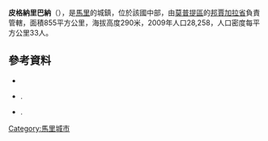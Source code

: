 '''皮格納里巴納'''（{{lang-fr|Pignari Bana}}），是[[馬里|馬里]]的城鎮，位於該國中部，由[[莫普提區|莫普提區]]的[[邦賈加拉省|邦賈加拉省]]負責管轄，面積855平方公里，海拔高度290米，2009年人口28,258，人口密度每平方公里33人。

==參考資料==
*{{citation | url=http://instat.gov.ml/documentation/mopti.pdf | publisher=République de Mali: Institut National de la Statistique | title=Resultats Provisoires RGPH 2009 (Région de Mopti) | language=fr | accessdate=2015-07-25 | archive-date=2012-09-19 | archive-url=https://www.webcitation.org/6AnaIKCNv?url=http://instat.gov.ml/documentation/mopti.pdf | dead-url=no }}
*{{citation | title=Plan de Sécurité Alimentaire Commune Rurale de Pignari Bana 2006-2010 | publisher=Commissariat à la Sécurité Alimentaire, République du Mali, USAID-Mali | year=2006 | url=http://www.aec.msu.edu/fs2/mali_fd_strtgy/plans/mopti/bandiagara/psa_pignari_bana.pdf | language=fr | deadurl=yes | archiveurl=https://web.archive.org/web/20120915064912/http://www.aec.msu.edu/fs2/mali_fd_strtgy/plans/mopti/bandiagara/psa_pignari_bana.pdf | archivedate=2012年9月15日 | df= }}.
*{{citation | title= Situation des points d'eau modernes au Mali en 2003: Pignari Bana | url= http://www.bndr-mali.org/bnn-mali/index.php?option=com_docman&task=doc_download&gid=596&Itemid=53 | publisher= Ministère des Mines, de l'Energie et de l'Eau, République du Mali | year= 2003 | language= fr }}{{Dead link|date=2018年6月 |bot=InternetArchiveBot |fix-attempted=no }}.

{{Coord|14|29|59|N|3|56|47|W|display=title}}

{{莫普提區}}

[[Category:馬里城市|Category:馬里城市]]


{{Mali-geo-stub}}